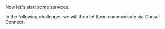 Now let's start some services.

In the following challenges we will then let them communicate via Consul Connect.